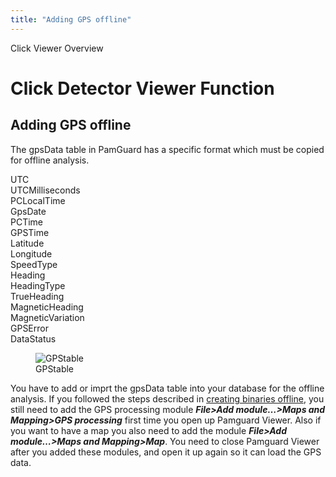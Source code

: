 ```yaml
---
title: "Adding GPS offline"
---
```

 Click Viewer Overview 

Click Detector Viewer Function
==============================

Adding GPS offline
------------------

The gpsData table in PamGuard has a specific format which must be copied for offline analysis.  
  
UTC  
UTCMilliseconds  
PCLocalTime  
GpsDate  
PCTime  
GPSTime  
Latitude  
Longitude  
SpeedType  
Heading  
HeadingType  
TrueHeading  
MagneticHeading  
MagneticVariation  
GPSError  
DataStatus

  
![GPStable](images/GPStable.png)  
  

You have to add or imprt the gpsData table into your database for the offline analysis. If you followed the steps described in [creating binaries offline](../../../utilities/BinaryStore/docs/CreateBinariesOffline.html), you still need to add the GPS processing module **_File>Add module...>Maps and Mapping>GPS processing_** first time you open up Pamguard Viewer. Also if you want to have a map you also need to add the module **_File>Add module...>Maps and Mapping>Map_**. You need to close Pamguard Viewer after you added these modules, and open it up again so it can load the GPS data.